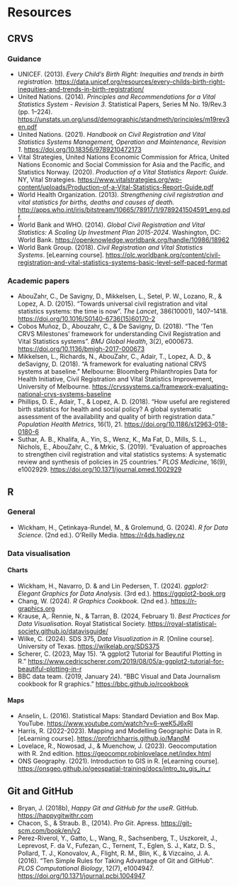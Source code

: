 # Resources

## CRVS

### Guidance
- UNICEF. (2013). *Every Child's Birth Right: Inequities and trends in birth registration.* [https://data.unicef.org/resources/every-childs-birth-right-inequities-and-trends-in-birth-registration/](https://data.unicef.org/resources/every-childs-birth-right-inequities-and-trends-in-birth-registration/)
- United Nations. (2014). *Principles and Recommendations for a Vital Statistics System - Revision 3*. Statistical Papers, Series M No. 19/Rev.3 (pp. 1–224). [https://unstats.un.org/unsd/demographic/standmeth/principles/m19rev3en.pdf](https://unstats.un.org/unsd/demographic/standmeth/principles/m19rev3en.pdf)
- United Nations. (2021). *Handbook on Civil Registration and Vital Statistics Systems Management, Operation and Maintenance, Revision 1*. [https://doi.org/10.18356/9789210472173](https://doi.org/10.18356/9789210472173)
- Vital Strategies, United Nations Economic Commission for Africa, United Nations Economic and Social Commission for Asia and the Pacific, and Statistics Norway. (2020). *Production of a Vital Statistics Report: Guide*. NY, Vital Strategies. [https://www.vitalstrategies.org/wp-content/uploads/Production-of-a-Vital-Statistics-Report-Guide.pdf](https://www.vitalstrategies.org/wp-content/uploads/Production-of-a-Vital-Statistics-Report-Guide.pdf)
- World Health Organization. (2013). *Strengthening civil registration and vital statistics for births, deaths and causes of death.* [http://apps.who.int/iris/bitstream/10665/78917/1/9789241504591_eng.pdf](http://apps.who.int/iris/bitstream/10665/78917/1/9789241504591_eng.pdf).
- World Bank and WHO. (2014). *Global Civil Registration and Vital Statistics: A Scaling Up Investment Plan 2015-2024*. Washington, DC: World Bank. [https://openknowledge.worldbank.org/handle/10986/18962](https://openknowledge.worldbank.org/handle/10986/18962)
- World Bank Group. (2018). *Civil Registration and Vital Statistics Systems*. [eLearning course]. [https://olc.worldbank.org/content/civil-registration-and-vital-statistics-systems-basic-level-self-paced-format](https://olc.worldbank.org/content/civil-registration-and-vital-statistics-systems-basic-level-self-paced-format)

### Academic papers
- AbouZahr, C., De Savigny, D., Mikkelsen, L., Setel, P. W., Lozano, R., & Lopez, A. D. (2015). "Towards universal civil registration and vital statistics systems: the time is now". *The Lancet*, 386(10001), 1407–1418. [https://doi.org/10.1016/S0140-6736(15)60170-2](https://doi.org/10.1016/S0140-6736(15)60170-2)
- Cobos Muñoz, D., Abouzahr, C., & De Savigny, D. (2018). "The ‘Ten CRVS Milestones’ framework for understanding Civil Registration and Vital Statistics systems". *BMJ Global Health*, 3(2), e000673. [https://doi.org/10.1136/bmjgh-2017-000673](https://doi.org/10.1136/bmjgh-2017-000673)
- Mikkelsen, L., Richards, N., AbouZahr, C., Adair, T., Lopez, A. D., & deSavigny, D. (2018). "A framework for evaluating national CRVS systems at baseline." Melbourne: Bloomberg Philanthropies Data for Health Initiative, Civil Registration and Vital Statistics Improvement, University of Melbourne. [https://crvssystems.ca/framework-evaluating-national-crvs-systems-baseline](https://crvssystems.ca/framework-evaluating-national-crvs-systems-baseline)
- Phillips, D. E., Adair, T., & Lopez, A. D. (2018). "How useful are registered birth statistics for health and social policy? A global systematic assessment of the availability and quality of birth registration data." *Population Health Metrics*, 16(1), 21. [https://doi.org/10.1186/s12963-018-0180-6](https://doi.org/10.1186/s12963-018-0180-6)
- Suthar, A. B., Khalifa, A., Yin, S., Wenz, K., Ma Fat, D., Mills, S. L., Nichols, E., AbouZahr, C., & Mrkic, S. (2019). "Evaluation of approaches to strengthen civil registration and vital statistics systems: A systematic review and synthesis of policies in 25 countries." *PLOS Medicine*, 16(9), e1002929. [https://doi.org/10.1371/journal.pmed.1002929](https://doi.org/10.1371/journal.pmed.1002929)


## R

### General
- Wickham, H., Çetinkaya-Rundel, M., & Grolemund, G. (2024). *R for Data Science*. (2nd ed.). O’Reilly Media. [https://r4ds.hadley.nz](https://r4ds.hadley.nz)

### Data visualisation

#### Charts
- Wickham, H., Navarro, D. & and Lin Pedersen, T. (2024). *ggplot2: Elegant Graphics for Data Analysis*. (3rd ed.). [https://ggplot2-book.org](https://ggplot2-book.org)
- Chang, W. (2024). *R Graphics Cookbook*. (2nd ed.). [https://r-graphics.org](https://r-graphics.org)
- Krause, A,. Rennie, N., & Tarran, B. (2024, February 1). *Best Practices for Data Visualisation*. Royal Statistical Society. [https://royal-statistical-society.github.io/datavisguide/](https://royal-statistical-society.github.io/datavisguide/)
- Wilke, C. (2024). SDS 375, *Data Visualization in R.* [Online course]. University of Texas. [https://wilkelab.org/SDS375](https://wilkelab.org/SDS375)
- Scherer, C. (2023, May 15). "A ggplot2 Tutorial for Beautiful Plotting in R." [https://www.cedricscherer.com/2019/08/05/a-ggplot2-tutorial-for-beautiful-plotting-in-r](https://www.cedricscherer.com/2019/08/05/a-ggplot2-tutorial-for-beautiful-plotting-in-r)
- BBC data team. (2019, January 24). "BBC Visual and Data Journalism cookbook for R graphics." [https://bbc.github.io/rcookbook](https://bbc.github.io/rcookbook)

#### Maps
- Anselin, L. (2016). Statistical Maps: Standard Deviation and Box Map. YouTube. [https://www.youtube.com/watch?v=6-weK5J6xRI](https://www.youtube.com/watch?v=6-weK5J6xRI)
- Harris, R. (2022-2023). Mapping and Modelling Geographic Data in R. [eLearning course]. [https://profrichharris.github.io/MandM](https://profrichharris.github.io/MandM)
- Lovelace, R., Nowosad, J., & Muenchow, J. (2023). Geocomputation with R. 2nd edition. [https://geocompr.robinlovelace.net/index.html](https://geocompr.robinlovelace.net/index.html)
- ONS Geography. (2021). Introduction to GIS in R. [eLearning course]. [https://onsgeo.github.io/geospatial-training/docs/intro_to_gis_in_r](https://onsgeo.github.io/geospatial-training/docs/intro_to_gis_in_r)

## Git and GitHub
- Bryan, J. (2018b), *Happy Git and GitHub for the useR*. GitHub. [https://happygitwithr.com](https://happygitwithr.com)
- Chacon, S., & Straub. B., (2014). *Pro Git*. Apress. [https://git-scm.com/book/en/v2](https://git-scm.com/book/en/v2)
- Perez-Riverol, Y., Gatto, L., Wang, R., Sachsenberg, T., Uszkoreit, J., Leprevost, F. da V., Fufezan, C., Ternent, T., Eglen, S. J., Katz, D. S., Pollard, T. J., Konovalov, A., Flight, R. M., Blin, K., & Vizcaíno, J. A. (2016). "Ten Simple Rules for Taking Advantage of Git and GitHub". *PLOS Computational Biology*, 12(7), e1004947. [https://doi.org/10.1371/journal.pcbi.1004947](https://doi.org/10.1371/journal.pcbi.1004947)




